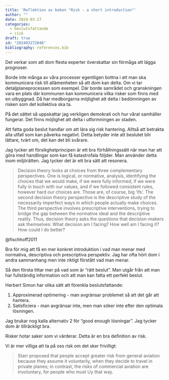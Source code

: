 ```yaml
---
title: 'Reflektion av boken "Risk - a short introduction"'
author: ""
date: 2024-03-27
categories:
  - beslutsfattande
  - risk
draft: true
id: "202403272046"
bibliography: references.bib
---
```


Det verkar som att dom flesta experter överskattar sin förmåga att lägga prognoser.

Borde inte många av våra processer egentligen bottna i att man ska kommunicera risk till allämenheten så att dom kan delta. Om vi tar detaljplaneprocessen som exempel. Där borde samrådet och granskningen vara en plats där kommunen kan kommunicera vilka risker som finns med en utbyggnad. Då har medborgarna möjlighet att delta i bedömningen av risken som det kollektiva ska ta.

På det sättet så uppskattar jag verkligen demokrati och hur vårat samhäller fungerar. Det finns möjlighet att delta i utformningen av staden.

Att fatta goda beslut handlar om att lära sig risk hantering. Alltså att betrakta alla utfall som kan påverka negativt. Detta betyder inte att beslutet blir lättare, tvärt om, det kan det bli svårare.

Jag tycker att försikghetprincipen är ett bra förhållningssätt när man har att göra med handlingar som kan få katastrofala följder. Man använder detta inom miljörätten. Jag tycker det är ett bra sätt att resonera.

> Decision theory looks at choices from three complementary perspectives. One is logical, or normative, analysis, identifying the choices that we would make, if we were fully informed, if we were fully in touch with our values, and if we followed consistent rules, however hard our choices are. Those are, of course, big ‘ifs’. The second decision theory perspective is the descriptive study of the necessarily imperfect ways in which people actually make choices. The third perspective involves prescriptive interventions, trying to bridge the gap between the normative ideal and the descriptive reality. Thus, decision theory asks the questions that decision-makers ask themselves: What decision am I facing? How well am I facing it? How could I do better?

@fischhoff2011

Bra för mig att få en mer konkret introduktion i vad man menar med normativa, descriptiva och prescriptiva perspektiv. Jag har ofta hört dom i andra sammanhang men inte riktigt förstått vad man menar.

Så den första tittar mer på vad som är "rätt beslut". Man utgår från att man har fullständig information och att man kan fatta ett perfekt beslut.

Herbert Simon har olika sätt att förenkla beslutsfattande:

1.  Approximerad optimering - man avgränsar problemet så att det går att hantera.
2.  Satisficiera - man avgränsar inte, men man söker inte efter den optimala lösningen.

Jag brukar nog kalla alternativ 2 för "good enough lösningar". Jag tycker dom är tillräckligt bra.

Risker hotar saker som vi värderar. Detta är en bra definition av risk.

Vi är mer villiga att ta på oss risk om det sker frivilligt:

> Starr proposed that people accept greater risk from general aviation because they assume it voluntarily, when they decide to travel in private planes; in contrast, the risks of commercial aviation are involuntary, for people who must Uy that way.